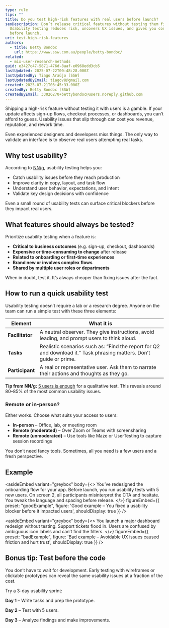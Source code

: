 ```yaml
---
type: rule
tips: ""
title: Do you test high-risk features with real users before launch?
seoDescription: Don’t release critical features without testing them first.
  Usability testing reduces risk, uncovers UX issues, and gives you confidence
  before launch.
uri: test-high-risk-features
authors:
  - title: Betty Bondoc
    url: https://www.ssw.com.au/people/betty-bondoc/
related:
  - mix-user-research-methods
guid: e3427c47-5871-476d-8aaf-e0968edd3cb5
lastUpdated: 2025-07-22T00:48:28.000Z
lastUpdatedBy: Tiago Araújo [SSW]
lastUpdatedByEmail: tiagov8@gmail.com
created: 2025-07-21T03:45:33.000Z
createdBy: Betty Bondoc [SSW]
createdByEmail: 33026270+bettybondoc@users.noreply.github.com
---
```

Shipping a high-risk feature without testing it with users is a gamble. If your update affects sign-up flows, checkout processes, or dashboards, you can’t afford to guess. Usability issues that slip through can cost you revenue, reputation, and rework time.

Even experienced designers and developers miss things. The only way to validate an interface is to observe real users attempting real tasks.
## Why test usability?

According to [NN/g](https://www.nngroup.com/articles/usability-testing-101/), usability testing helps you:

* Catch usability issues before they reach production
* Improve clarity in copy, layout, and task flow
* Understand user behavior, expectations, and intent
* Validate key design decisions with confidence

Even a small round of usability tests can surface critical blockers before they impact real users.

## What features should always be tested?

Prioritize usability testing when a feature is:

* **Critical to business outcomes** (e.g. sign-up, checkout, dashboards)
* **Expensive or time-consuming to change** after release
* **Related to onboarding or first-time experiences**
* **Brand new or involves complex flows**
* **Shared by multiple user roles or departments**

When in doubt, test it. It’s always cheaper than fixing issues after the fact.

<youtubeEmbed url="https://www.youtube.com/watch?v=n8MnoJyl3W4" description="Video: Usability Testing 101 (2 min)" />

## How to run a quick usability test

Usability testing doesn’t require a lab or a research degree. Anyone on the team can run a simple test with these three elements:

| Element         | What it is                                                                                                          |
| --------------- | ------------------------------------------------------------------------------------------------------------------- |
| **Facilitator** | A neutral observer. They give instructions, avoid leading, and prompt users to think aloud.                         |
| **Tasks**       | Realistic scenarios such as: “Find the report for Q2 and download it.” Task phrasing matters. Don’t guide or prime. |
| **Participant** | A real or representative user. Ask them to narrate their actions and thoughts as they go.                           |

**Tip from NN/g:** [5 users is enough](https://www.nngroup.com/articles/5-test-users-qual-quant/) for a qualitative test. This reveals around 80–85% of the most common usability issues.

### Remote or in-person?

Either works. Choose what suits your access to users:

* **In-person** – Office, lab, or meeting room
* **Remote (moderated)** – Over Zoom or Teams with screensharing
* **Remote (unmoderated)** – Use tools like Maze or UserTesting to capture session recordings

You don’t need fancy tools. Sometimes, all you need is a few users and a fresh perspective.

## Example

<asideEmbed
  variant="greybox"
  body={<>
    You’ve redesigned the onboarding flow for your app. Before launch, you run usability tests with 5 new users. On screen 2, all participants misinterpret the CTA and hesitate. You tweak the language and spacing before release.
  </>}
  figureEmbed={{
    preset: "goodExample",
    figure: 'Good example – You fixed a usability blocker before it impacted users',
    shouldDisplay: true
  }}
/>

<asideEmbed
  variant="greybox"
  body={<>
    You launch a major dashboard redesign without testing. Support tickets flood in. Users are confused by ambiguous icon labels and can’t find the filters.
  </>}
  figureEmbed={{
    preset: "badExample",
    figure: 'Bad example – Avoidable UX issues caused friction and hurt trust',
    shouldDisplay: true
  }}
/>

## Bonus tip: Test before the code

You don’t have to wait for development. Early testing with wireframes or clickable prototypes can reveal the same usability issues at a fraction of the cost.

Try a 3-day usability sprint:

**Day 1** – Write tasks and prep the prototype.

**Day 2** – Test with 5 users.

**Day 3** – Analyze findings and make improvements.
